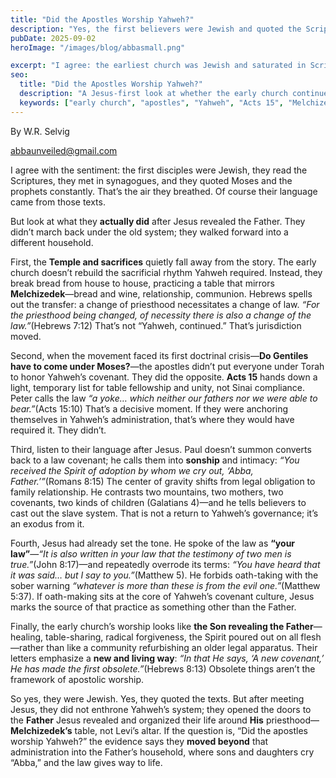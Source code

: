```yaml
---
title: "Did the Apostles Worship Yahweh?"
description: "Yes, the first believers were Jewish and quoted the Scriptures. But watch what they actually did with temple, law, and priesthood once Jesus revealed the Father."
pubDate: 2025-09-02
heroImage: "/images/blog/abbasmall.png"

excerpt: "I agree: the earliest church was Jewish and saturated in Scripture. But after Jesus, they did not return to Yahweh’s legal system—they moved into the Father’s house under a different priesthood."
seo:
  title: "Did the Apostles Worship Yahweh?"
  description: "A Jesus-first look at whether the early church continued Yahweh’s system or followed the Father Jesus revealed—through Acts, the councils, and the Melchizedek shift."
  keywords: ["early church", "apostles", "Yahweh", "Acts 15", "Melchizedek priesthood", "new covenant", "law vs grace"]
---
```


By W.R. Selvig

abbaunveiled@gmail.com

I agree with the sentiment: the first disciples were Jewish, they read the Scriptures, they met in synagogues, and they quoted Moses and the prophets constantly. That’s the air they breathed. Of course their language came from those texts.

But look at what they **actually did** after Jesus revealed the Father. They didn’t march back under the old system; they walked forward into a different household.

First, the **Temple and sacrifices** quietly fall away from the story. The early church doesn’t rebuild the sacrificial rhythm Yahweh required. Instead, they break bread from house to house, practicing a table that mirrors **Melchizedek**—bread and wine, relationship, communion. Hebrews spells out the transfer: a change of priesthood necessitates a change of law. *“For the priesthood being changed, of necessity there is also a change of the law.”*(Hebrews 7:12) That’s not “Yahweh, continued.” That’s jurisdiction moved.

Second, when the movement faced its first doctrinal crisis—**Do Gentiles have to come under Moses?**—the apostles didn’t put everyone under Torah to honor Yahweh’s covenant. They did the opposite. **Acts 15** hands down a light, temporary list for table fellowship and unity, not Sinai compliance. Peter calls the law *“a yoke… which neither our fathers nor we were able to bear.”*(Acts 15:10) That’s a decisive moment. If they were anchoring themselves in Yahweh’s administration, that’s where they would have required it. They didn’t.

Third, listen to their language after Jesus. Paul doesn’t summon converts back to a law covenant; he calls them into **sonship** and intimacy: *“You received the Spirit of adoption by whom we cry out, ‘Abba, Father.’”*(Romans 8:15) The center of gravity shifts from legal obligation to family relationship. He contrasts two mountains, two mothers, two covenants, two kinds of children (Galatians 4)—and he tells believers to cast out the slave system. That is not a return to Yahweh’s governance; it’s an exodus from it.

Fourth, Jesus had already set the tone. He spoke of the law as **“your law”**—*“It is also written in your law that the testimony of two men is true.”*(John 8:17)—and repeatedly overrode its terms: *“You have heard that it was said… but I say to you.”*(Matthew 5). He forbids oath-taking with the sober warning *“whatever is more than these is from the evil one.”*(Matthew 5:37). If oath-making sits at the core of Yahweh’s covenant culture, Jesus marks the source of that practice as something other than the Father.

Finally, the early church’s worship looks like **the Son revealing the Father**—healing, table-sharing, radical forgiveness, the Spirit poured out on all flesh—rather than like a community refurbishing an older legal apparatus. Their letters emphasize a **new and living way**: *“In that He says, ‘A new covenant,’ He has made the first obsolete.”*(Hebrews 8:13) Obsolete things aren’t the framework of apostolic worship.

So yes, they were Jewish. Yes, they quoted the texts. But after meeting Jesus, they did not enthrone Yahweh’s system; they opened the doors to the **Father** Jesus revealed and organized their life around **His** priesthood—**Melchizedek’s** table, not Levi’s altar. If the question is, “Did the apostles worship Yahweh?” the evidence says they **moved beyond** that administration into the Father’s household, where sons and daughters cry “Abba,” and the law gives way to life.
